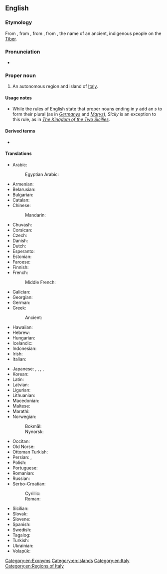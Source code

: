 ==English==

===Etymology===
From {{der|en|it|Sicilia}}, from {{der|en|la|Sicilia|}}, from {{der|en|grc|Σικελία|}}, from {{m|grc|Σίκελος||{{w|Sicels}}}}, the name of an ancient, indigenous people on the [[Tiber]].

===Pronunciation===
* {{IPA|/ˈsɪsɨli/|lang=en}}

===Proper noun===
{{wikipedia}}
{{en-proper noun|Sicilies}} {{qualifier|see usage notes below}}

# An autonomous region and island of [[Italy]].

====Usage notes====
* While the rules of English state that proper nouns ending in ''y'' add an ''s'' to form their plural (as in ''[[Germany]]s'' and ''[[Mary]]s''), ''Sicily'' is an exception to this rule, as in ''[[w:Kingdom of the Two Sicilies|The Kingdom of the Two Sicilies]]''.

====Derived terms====
* {{l|en|Sicilian}}

====Translations====
{{trans-top|island}}
* Arabic: {{t|ar|صِقِلِّيَّة|f}}
*: Egyptian Arabic: {{t|arz|سيسيليا|f|tr=sisilia|sc=Arab}}
* Armenian: {{t|hy|Սիցիլիա}}
* Belarusian: {{t|be|Сыцылія|f}}
* Bulgarian: {{t|bg|Сицилия|f}}
* Catalan: {{t|ca|Sicília|f}}
* Chinese:
*: Mandarin: {{t+|cmn|西西里|tr=Xixīlǐ|sc=Hani}}
* Chuvash: {{t|cv|Сицили}}
* Corsican: {{t|co|Sicilia|f}}
* Czech: {{t+|cs|Sicílie|f}}
* Danish: {{t|da|Sicilien}}
* Dutch: {{t+|nl|Sicilië|n}}
* Esperanto: {{t|eo|Sicilio}}
* Estonian: {{t|et|Sitsiilia}}
* Faroese: {{t|fo|Sikiloy|f}}
* Finnish: {{t+|fi|Sisilia}}
* French: {{t+|fr|Sicile|f}}
*: Middle French: {{t|frm|Sycile|f}}
* Galician: {{t|gl|Sicilia|f}}
* Georgian: {{t|ka|სიცილია}}
* German: {{t+|de|Sizilien|n}}
* Greek: {{t+|el|Σικελία|f}}
*: Ancient: {{t|grc|Σικελία|f}}
* Hawaiian: {{t|haw|Kikilia}}
* Hebrew: {{t|he|סִיצִילְיָה|f}}
* Hungarian: {{t+|hu|Szicília}}
* Icelandic: {{t|is|Sikiley|f}}
* Indonesian: {{t|id|Sisilia}}
* Irish: {{t|ga|Sicil|f|alt=An tSicil}}
* Italian: {{t+|it|Sicilia|f}}
{{trans-mid}}
* Japanese: {{t|ja|シチリア|tr=Shichiria}}, {{t|ja|シチリア州|tr=Shichiria-shū, region}}, {{t|ja|シチリア島|tr=Shichiria-tō, island}}, {{t|ja|シシリー|tr=Shishirī}}, {{t|ja|シシリー島|tr=Shishirī-tō, island}}
* Korean: {{t|ko|시실리|tr=Sisilli}}
* Latin: {{t+|la|Sicilia|f}}
* Latvian: {{t|lv|Sicīlija|f}}
* Ligurian: {{t|lij|Siçilia|f}}
* Lithuanian: {{t|lt|Sicilija|f}}
* Macedonian: {{t|mk|Сицилија|f}}
* Maltese: {{t|mt|Sqallija|m}}
* Marathi: {{t|mr|सिसिली|tr=sisilī|sc=Deva}}
* Norwegian:
*: Bokmål: {{t|nb|Sicilia|f}}
*: Nynorsk: {{t|nn|Sicilia|f}}
* Occitan: {{t|oc|Sicília|f}}
* Old Norse: {{t|non|Sikiley|f}}
* Ottoman Turkish: {{t|ota|چچلیا|sc=ota-Arab}}
* Persian: {{t+|fa|سیسیل|tr=sisil}}, {{t|fa|صقلیه|tr=seqliye}}
* Polish: {{t+|pl|Sycylia|f}}
* Portuguese: {{t+|pt|Sicília|f}}
* Romanian: {{t|ro|Sicilia|f}}
* Russian: {{t+|ru|Сици́лия|f}}
* Serbo-Croatian:
*: Cyrillic: {{t|sh|Сѝцӣлија|f}}
*: Roman: {{t+|sh|Sìcīlija|f}}
* Sicilian: {{t|scn|Sicilia|f}}
* Slovak: {{t|sk|Sicília|f}}
* Slovene: {{t+|sl|Sicílija|f}}
* Spanish: {{t+|es|Sicilia|f}}
* Swedish: {{t+|sv|Sicilien|n}}
* Tagalog: {{t|tl|Sisily}}
* Turkish: {{t+|tr|Sicilya}}
* Ukrainian: {{t|uk|Сици́лія|f}}
* Volapük: {{t+|vo|Sikileän}}
{{trans-bottom}}

[[Category:en:Exonyms]]
[[Category:en:Islands]]
[[Category:en:Italy]]
[[Category:en:Regions of Italy]]